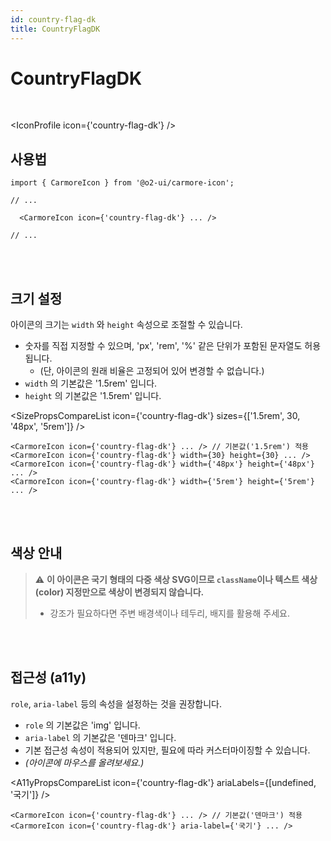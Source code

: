 ```yaml
---
id: country-flag-dk
title: CountryFlagDK
---
```




# CountryFlagDK

<br />

<IconProfile icon={'country-flag-dk'} />

## 사용법

```tsx
import { CarmoreIcon } from '@o2-ui/carmore-icon';

// ...

  <CarmoreIcon icon={'country-flag-dk'} ... />

// ...
```

<br />
<br />

## 크기 설정

아이콘의 크기는 `width` 와 `height` 속성으로 조절할 수 있습니다.

- 숫자를 직접 지정할 수 있으며, 'px', 'rem', '%' 같은 단위가 포함된 문자열도 허용됩니다.
  - (단, 아이콘의 원래 비율은 고정되어 있어 변경할 수 없습니다.)
- `width` 의 기본값은 '1.5rem' 입니다.
- `height` 의 기본값은 '1.5rem' 입니다.

<SizePropsCompareList icon={'country-flag-dk'} sizes={['1.5rem', 30, '48px', '5rem']} />

```tsx
<CarmoreIcon icon={'country-flag-dk'} ... /> // 기본값('1.5rem') 적용
<CarmoreIcon icon={'country-flag-dk'} width={30} height={30} ... />
<CarmoreIcon icon={'country-flag-dk'} width={'48px'} height={'48px'} ... />
<CarmoreIcon icon={'country-flag-dk'} width={'5rem'} height={'5rem'} ... />
```

<br />
<br />

## 색상 안내

> ⚠️ <b>이 아이콘은 국기 형태의 다중 색상 SVG이므로 `className`이나 텍스트 색상(color) 지정만으로 색상이 변경되지 않습니다. </b>
>
> - 강조가 필요하다면 주변 배경색이나 테두리, 배지를 활용해 주세요.

<br />
<br />

## 접근성 (a11y)

`role`, `aria-label` 등의 속성을 설정하는 것을 권장합니다.

- `role` 의 기본값은 'img' 입니다.
- `aria-label` 의 기본값은 '덴마크' 입니다.
- 기본 접근성 속성이 적용되어 있지만, 필요에 따라 커스터마이징할 수 있습니다.
- _(아이콘에 마우스를 올려보세요.)_

<A11yPropsCompareList icon={'country-flag-dk'} ariaLabels={[undefined, '국기']} />

```tsx
<CarmoreIcon icon={'country-flag-dk'} ... /> // 기본값('덴마크') 적용
<CarmoreIcon icon={'country-flag-dk'} aria-label={'국기'} ... />
```

